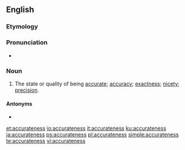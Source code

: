 ==English==

===Etymology===
{{suffix|accurate|ness|lang=en}}

===Pronunciation===
* {{a|US}} {{IPA|/ˈæk.jə.ɹət.nəs/|lang=en}}

===Noun===
{{en-noun|-}}

# The state or quality of being [[accurate]]; [[accuracy]]; [[exactness]]; [[nicety]]; [[precision]].

====Antonyms====
* {{l|en|inaccurateness}}

[[et:accurateness]]
[[io:accurateness]]
[[it:accurateness]]
[[ku:accurateness]]
[[ja:accurateness]]
[[ps:accurateness]]
[[pl:accurateness]]
[[simple:accurateness]]
[[te:accurateness]]
[[vi:accurateness]]